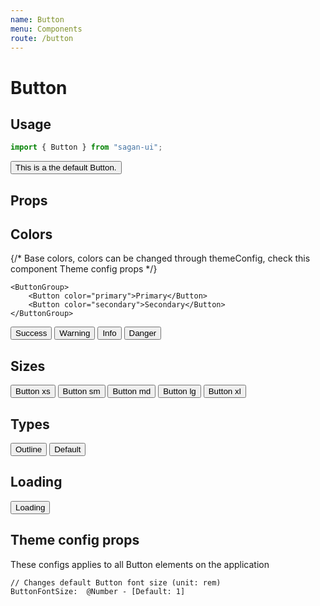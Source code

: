 ```yaml
---
name: Button
menu: Components
route: /button
---
```



# Button

## Usage

```js
import { Button } from "sagan-ui";
```

<Playground>
  <Button>This is a the default Button. </Button>
</Playground>

## Props

<Props of={Button} />

## Colors

<Playground>
    {/* Base colors, colors can be changed through themeConfig, check this component Theme config props */}

    <ButtonGroup>
        <Button color="primary">Primary</Button>
        <Button color="secondary">Secondary</Button>
    </ButtonGroup>

</Playground>

<Playground>
  <ButtonGroup>
    <Button color="success">Success</Button>
    <Button color="warning">Warning</Button>
    <Button color="info">Info</Button>
    <Button color="danger">Danger</Button>
  </ButtonGroup>
</Playground>

## Sizes

<Playground>
  <Button size="xs">Button xs</Button>
  <Button size="sm">Button sm</Button>
  <Button size="md">Button md</Button>
  <Button size="lg">Button lg</Button>
  <Button size="xl">Button xl</Button>
</Playground>

## Types

<Playground>
  <ButtonGroup>
    <Button type="outline">Outline</Button>
    <Button type="default">Default</Button>
  </ButtonGroup>
</Playground>

## Loading

<Playground>
  <ButtonGroup>
    <Button loading> Loading </Button>
  </ButtonGroup>
</Playground>

## Theme config props

These configs applies to all Button elements on the application

    // Changes default Button font size (unit: rem)
    ButtonFontSize:  @Number - [Default: 1]

